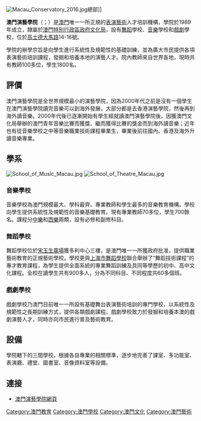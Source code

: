 {{Unreferenced|time=2020-06-25T10:20:06+00:00}}
{{澳門政府部門基礎資訊
|中文部門名稱 = 澳門演藝學院
|葡文部門名稱 = Conservatório de Macau
|部門標誌 =
|部門標誌名稱 = 
|首長職銜 = 
|首長姓名 =
|副首長職銜 =
|副首長姓名 =
|副首長職銜1 =
|副首長姓名1 =
|副首長職銜2 =
|副首長姓名2 =
|副首長職銜3 =
|副首長姓名3 =
|成立年份 = 1989年
|所屬部門 = [[澳門特別行政區政府文化局|澳門特別行政區政府文化局]]
|總部=<small>總院：[[澳門|澳門]][[高士德大馬路|高士德大馬路]] 14-16號<br />舞蹈學校︰[[澳門|澳門]][[新口岸|新口岸]][[宋玉生廣場|宋玉生廣場]]獲多利商業中心3樓<br />音樂學校︰[[澳門|澳門]][[和隆街|和隆街]]35號<br />戲劇學校︰[[澳門|澳門]][[友誼大馬路|友誼大馬路]](海景花園87號地下)新安花園大廈</small>
|網站= http://www.conservatory.gov.mo/ conservatory.gov.mo
}}
[[File:Macau_Conservatory_2016.jpg|thumb]]總部]]

'''澳門演藝學院'''（{{lang-pt|'''Conservatório de Macau'''}}；{{lang-en|'''Macao Conservatory'''}}）是[[澳門|澳門]]唯一一所正規的[[表演藝術|表演藝術]]人才培訓機構，學院於1989年成立，隸屬於[[澳門特別行政區政府文化局|澳門特別行政區政府文化局]]，設有[[舞蹈|舞蹈]]學校、[[音樂|音樂]]學校和[[戲劇|戲劇]]學校，位於[[高士德大馬路|高士德大馬路]]14-16號。

學院的辦學宗旨是向學生進行系統性及規範性的基礎訓練，並為廣大市民提供各項表演藝術培訓課程，發掘和培養本地的演藝人才。院內教師來自世界各地，現時共有教師100多位，學生1800名。

==評價==
澳門演藝學院是全世界規模最小的演藝學院，因為2000年代之前是沒有一個學生在澳門演藝學院讀完音樂可以到海外發展，大部分都是去香港演藝學院，然後再到海外讀音樂。2000年代後已逐漸開始有學生經就讀澳門演藝學院後，因獲澳門文化局舉辦的澳門青年音樂比賽而獲獎、繼而獲得比賽的獎金而到海外讀音樂；近年也有從音樂學校之中等音樂職業技術課程畢業生，畢業後前往國內、香港及海外升讀音樂專業。

== 學系 ==
[[File:School_of_Music_Macau.jpg|thumb]]
[[File:School_of_Theatre_Macau.jpg|thumb]]
=== 音樂學校 ===
音樂學校為澳門規模最大、學科最齊、專業教師和學生最多的音樂教育機構。學校向學生提供系統性及規範性的音樂基礎教育。現有專業教師70多位，學生700餘名。課程分[[中樂|中樂]]和[[西樂|西樂]]兩類，設有必修和副修科目。

=== 舞蹈學校 ===
舞蹈學校位於[[宋玉生廣場|宋玉生廣場]]獲多利中心三樓，是澳門唯一一所獲政府批准，提供職業藝術教育的正規藝術學校。學校更與[[上海市舞蹈學校|上海市舞蹈學校]]聯合舉辦了“舞蹈技術課程”的專才教育課程，為學生提供全面系統的專業舞蹈訓練及具同等學歷的初中、高中文化課程。全校在讀學生共有900多人，分為不同科目、不同程度共60多個班。

=== 戲劇學校 ===
戲劇學校乃澳門目前唯一一所設有基礎舞台表演藝術培訓的專門學校，以系統性及規範性之長期訓練方式，提供各類戲劇課程。戲劇學校致力於發掘和培養本澳的戲劇演藝人才，同時亦向市民進行普及藝術教育。

== 設備 ==
學院轄下的三間學校，根據各自專業的相關標準，逐步地完善了課室、多功能室、表演廳、禮堂、圖書室、音像資料室等設備。

== 連接 ==
{{commons category|Macau Conservatory}}
*[https://www.cons.gov.mo/ 澳門演藝學院網頁] {{Wayback|url=https://www.cons.gov.mo/ |date=20120118151833 }}

{{澳門文物}}
{{澳門學校}}

[[Category:澳門教育|Category:澳門教育]]
[[Category:澳門學校|Category:澳門學校]]
[[Category:澳門文化|Category:澳門文化]]
[[Category:澳門藝術|Category:澳門藝術]]